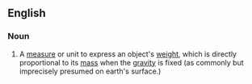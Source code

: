 ==English==

===Noun===
{{en-noun|sg=[[weight]] [[measure]]}}

# {{science}} A [[measure]] or unit to express an object's [[weight]], which is directly proportional to its [[mass]] when the [[gravity]] is fixed (as commonly but imprecisely presumed on earth's surface.)